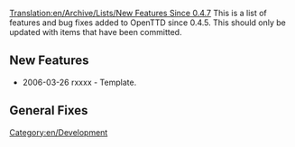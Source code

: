 [[Translation:en/Archive/Lists/New Features Since 0.4.7]]
[[Category:en/Development]]
{{en/Current}}
This is a list of features and bug fixes added to OpenTTD since 0.4.5. This should only be updated with items that have been committed.

==New Features==

* 2006-03-26 rxxxx - Template.

==General Fixes==